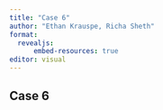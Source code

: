```yaml
---
title: "Case 6"
author: "Ethan Krauspe, Richa Sheth"
format: 
  revealjs:
      embed-resources: true
editor: visual
---
```


## Case 6
